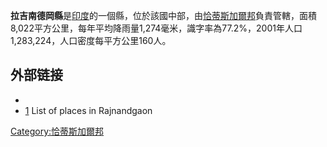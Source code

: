 '''拉吉南德岡縣'''是[[印度|印度]]的一個縣，位於該國中部，由[[恰蒂斯加爾邦|恰蒂斯加爾邦]]負責管轄，面積8,022平方公里，每年平均降雨量1,274毫米，識字率為77.2%，2001年人口1,283,224，人口密度每平方公里160人。

== 外部链接 ==
* {{official website|http://rajnandgaon.nic.in/}}
*[http://www.onefivenine.com/india/villag/Rajnandgaon] {{Wayback|url=http://www.onefivenine.com/india/villag/Rajnandgaon |date=20201204233738 }} List of places in Rajnandgaon

{{coord|21|06|N|81|02|E|source:itwiki_type:adm3rd|display=title}}

{{India-geo-stub}}
[[Category:恰蒂斯加爾邦|Category:恰蒂斯加爾邦]]